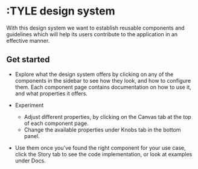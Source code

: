 
<Meta title="Welcome" />

# :TYLE design system

With this design system we want to establish reusable components and guidelines which will help its users contribute to the application in an effective manner.

## Get started

- Explore what the design system offers by clicking on any of the components in the sidebar to see how they look, and how to configure them.
  Each component page contains documentation on how to use it, and what properties it offers.

- Experiment

  - Adjust different properties, by clicking on the Canvas tab at the top of each component page.
  - Change the available properties under Knobs tab in the bottom panel.

- Use them once you've found the right component for your use case, click the Story tab to see the code implementation, or look at examples under Docs.
